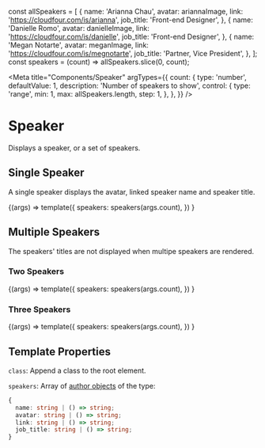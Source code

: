 const allSpeakers = [
  {
    name: 'Arianna Chau',
    avatar: ariannaImage,
    link: 'https://cloudfour.com/is/arianna',
    job_title: 'Front-end Designer',
  },
  {
    name: 'Danielle Romo',
    avatar: danielleImage,
    link: 'https://cloudfour.com/is/danielle',
    job_title: 'Front-end Designer',
  },
  {
    name: 'Megan Notarte',
    avatar: meganImage,
    link: 'https://cloudfour.com/is/megnotarte',
    job_title: 'Partner, Vice President',
  },
];
const speakers = (count) => allSpeakers.slice(0, count);

<Meta
  title="Components/Speaker"
  argTypes={{
    count: {
      type: 'number',
      defaultValue: 1,
      description: 'Number of speakers to show',
      control: {
        type: 'range',
        min: 1,
        max: allSpeakers.length,
        step: 1,
      },
    },
  }}
/>

# Speaker

Displays a speaker, or a set of speakers.

## Single Speaker

A single speaker displays the avatar, linked speaker name and speaker title.

<Canvas>
  <Story name="Single Speaker" args={{ count: 1 }}>
    {(args) =>
      template({
        speakers: speakers(args.count),
      })
    }
  </Story>
</Canvas>

## Multiple Speakers

The speakers' titles are not displayed when multipe speakers are rendered.

### Two Speakers

<Canvas>
  <Story name="Two Speakers" args={{ count: 2 }}>
    {(args) =>
      template({
        speakers: speakers(args.count),
      })
    }
  </Story>
</Canvas>

### Three Speakers

<Canvas>
  <Story name="Three Speakers" args={{ count: 3 }}>
    {(args) =>
      template({
        speakers: speakers(args.count),
      })
    }
  </Story>
</Canvas>

## Template Properties

`class`: Append a class to the root element.

`speakers`: Array of [author objects](https://timber.github.io/docs/reference/timber-user/#properties) of the type:

```ts
{
  name: string | () => string;
  avatar: string | () => string;
  link: string | () => string;
  job_title: string | () => string;
}
```
